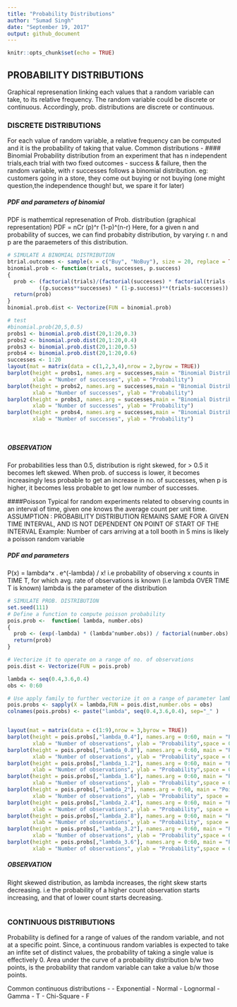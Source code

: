 ```yaml
---
title: "Probability Distributions"
author: "Sumad Singh"
date: "September 19, 2017"
output: github_document
---
```


```r
knitr::opts_chunk$set(echo = TRUE)
```

## PROBABILITY DISTRIBUTIONS
Graphical represenation linking each values that a random variable can take, to its relative frequency.
The random variable could be discrete or continuous. Accordingly, prob. distributions are discrete or continuous.

### DISCRETE DISTRIBUTIONS
For each value of random variable, a relative frequency can be computed and it is the probability of taking that
value. Common distributions - 
#### Binomial
Probability distribution from an experiment that  has n independent trials,each trial with two fixed outcomes 
- success & failure, then the random variable, with r successes follows a binomial distribution.
eg: customers going in a store, they come out buying or not buying (one might question,the independence 
though! but, we spare it for later)

##### PDF and parameters of binomial
PDF is mathemtical represenation of Prob. distribution (graphical representation)
PDF = nCr (p)^r (1-p)^(n-r)
Here, for a given n and probability of succes, we can find probabity distribution, by varying r.
n and p are the paraemeters of this distribution.


```r
# SIMULATE A BINOMIAL DISTRIBUTION
btrial.outcomes <- sample(x = c("Buy", "NoBuy"), size = 20, replace = TRUE, prob = c(0.5,0.5))
binomial.prob <- function(trials, successes, p.success)
{
  prob <- (factorial(trials)/(factorial(successes) * factorial(trials - successes))) * 
          ((p.success**successes) * (1-p.success)**(trials-successes))
  return(prob)
}
binomial.prob.dist <- Vectorize(FUN = binomial.prob)

# test 
#binomial.prob(20,5,0.5)
probs1 <- binomial.prob.dist(20,1:20,0.3)
probs2 <- binomial.prob.dist(20,1:20,0.4)
probs3 <- binomial.prob.dist(20,1:20,0.5)
probs4 <- binomial.prob.dist(20,1:20,0.6)
successes <- 1:20
layout(mat = matrix(data = c(1,2,3,4),nrow = 2,byrow = TRUE))
barplot(height = probs1, names.arg = successes,main = "Binomial Distribution with n= 20,p=0.3",
        xlab = "Number of successes", ylab = "Probability")
barplot(height = probs2, names.arg = successes,main = "Binomial Distribution with n= 20,p=0.4",
        xlab = "Number of successes", ylab = "Probability")
barplot(height = probs3, names.arg = successes,main = "Binomial Distribution with n= 20,p=0.5",
        xlab = "Number of successes", ylab = "Probability")
barplot(height = probs4, names.arg = successes,main = "Binomial Distribution with n= 20,p=0.6",
        xlab = "Number of successes", ylab = "Probability")




```

##### OBSERVATION
For probabilities less than 0.5, distribution is right skewed, for > 0.5 it becomes left skewed.
When prob. of success is lower, it becomes increasingly less probable to get an increase in no.
of successes, when p is higher, it becomes less probable to get low number of successes.

####Poisson
Typical for random experiments related to observing counts in an interval of time, given
one knows the average count per unit time.
ASSUMPTION : PROBABILITY DISTRIBUTION REMAINS SAME FOR A GIVEN TIME INTERVAL, AND
IS NOT DEPENDENT ON POINT OF START OF THE INTERVAL
Example: Number of cars arriving at a toll booth in 5 mins is likely a poisson random variable

##### PDF and parameters

P(x) = lambda^x . e^(-lambda) / x! i.e probability of observing x counts in TIME T, for which
avg. rate of observations is known (i.e lambda OVER TIME T is known)
lambda is the parameter of the distribution

```r
# SIMULATE PROB. DISTRIBUTION
set.seed(111)
# Define a function to compute poisson probability
pois.prob <-  function( lambda, number.obs)
{
  prob <- (exp(-lambda) * (lambda^number.obs)) / factorial(number.obs)
  return(prob)
}

# Vectorize it to operate on a range of no. of observations
pois.dist <- Vectorize(FUN = pois.prob)

lambda <- seq(0.4,3.6,0.4)
obs <- 0:60

# Use apply family to further vectorize it on a range of parameter lambda
pois.probs <- sapply(X = lambda,FUN = pois.dist,number.obs = obs)
colnames(pois.probs) <- paste("lambda", seq(0.4,3.6,0.4), sep="_" )


layout(mat = matrix(data = c(1:9),nrow = 3,byrow = TRUE))
barplot(height = pois.probs[,"lambda_0.4"], names.arg = 0:60, main = "Poisson Distribution-lambda 0.4",
        xlab = "Number of observations", ylab = "Probability",space = 0.3)
barplot(height = pois.probs[,"lambda_0.8"], names.arg = 0:60, main = "Poisson Distribution-lambda 0.8",
        xlab = "Number of observations", ylab = "Probability",space = 0.3)
barplot(height = pois.probs[,"lambda_1.2"], names.arg = 0:60, main = "Poisson Distribution-lambda 1.2",
        xlab = "Number of observations", ylab = "Probability",space = 0.3)
barplot(height = pois.probs[,"lambda_1.6"], names.arg = 0:60, main = "Poisson Distribution-lambda 1.6",
        xlab = "Number of observations", ylab = "Probability",space = 0.3)
barplot(height = pois.probs[,"lambda_2"], names.arg = 0:60, main = "Poisson Distribution-lambda 2",
        xlab = "Number of observations", ylab = "Probability", space = 0.3)
barplot(height = pois.probs[,"lambda_2.4"], names.arg = 0:60, main = "Poisson Distribution-lambda 2.4",
        xlab = "Number of observations", ylab = "Probability", space = 0.3)
barplot(height = pois.probs[,"lambda_2.8"], names.arg = 0:60, main = "Poisson Distribution-lambda 2.8",
        xlab = "Number of observations", ylab = "Probability", space = 0.3)
barplot(height = pois.probs[,"lambda_3.2"], names.arg = 0:60, main = "Poisson Distribution-lambda 3.2",
        xlab = "Number of observations", ylab = "Probability",space = 0.3)
barplot(height = pois.probs[,"lambda_3.6"], names.arg = 0:60, main = "Poisson Distribution-lambda 3.6",
        xlab = "Number of observations", ylab = "Probability",space = 0.3)


```


##### OBSERVATION
Right skewed distribution, as lambda increases, the right skew starts decreasing. i.e the 
probability of a higher count observation starts increasing, and that of lower count
starts decreasing.


```r

```

### CONTINUOUS DISTRIBUTIONS
Probability is defined for a range of values of the random variable, and not at a specific point. Since,
a continuous random variables is expected to take an infite set of distinct values, the probability of taking
a single value is effectively 0.
Area under the curve of a probability distribution b/w two points, is the probability that random variable 
can take a value b/w those points.

Common continuous distributions - 
- Exponential
- Normal
- Lognormal
- Gamma
- T
- Chi-Square
- F



